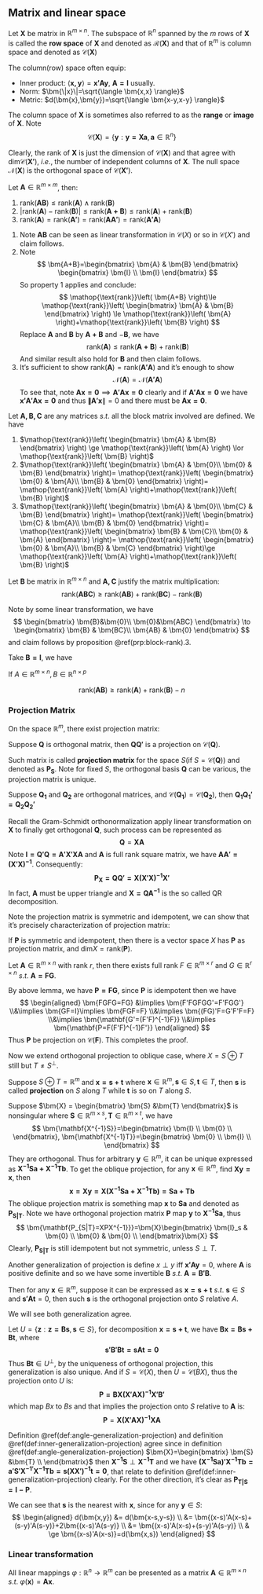 ## Matrix and linear space

::: {.definition  name=""}

Let $\bm{X}$ be matrix in $\mathbb{R}^{m\times n}$. The subspace of $\mathbb{R}^{n}$ spanned by the $m$ rows of $\bm{X}$ is called the **row space** of $\bm{X}$ and denoted as $\mathcal{R}(\bm{X})$ and that of $\mathbb{R}^{m}$ is column space and denoted as $\mathcal{C}(\bm{X})$

:::

The column(row) space often equip:

- Inner product: $\langle \bm{x,y} \rangle=\bm{x'Ay}$, $\bm{A=I}$ usually.
- Norm: $\bm{\|x}\|=\sqrt{\langle \bm{x,x} \rangle}$
- Metric: $d(\bm{x},\bm{y})=\sqrt{\langle \bm{x-y,x-y} \rangle}$

The column space of $\bm{X}$ is sometimes also referred to as the **range** or **image** of $\bm{X}$. Note
$$
\mathcal{C}(\bm{X})=\{\bm{y}:\bm{y=Xa},\bm{a}\in \mathbb{R}^{n}\}
$$

Clearly, the rank of $\bm{X}$ is just the dimension of $\mathcal{C}(\bm{X})$ and that agree with $\mathop{\text{dim}} \mathcal{C}(\bm{X'})$, $i.e.$, the number of independent columns of $\bm{X}$. The null space $\mathcal{N}(\bm{X})$ is the orthogonal space of $\mathcal{C}(\bm{X'})$.


::: {.proposition  name=""}

Let $\bm{A}\in \mathbb{R}^{m\times m}$, then:

1. $\mathop{\text{rank}}\left( \bm{AB} \right)\le \mathop{\text{rank}}\left( \bm{A} \right) \land \mathop{\text{rank}}\left( \bm{B} \right)$
2. $\left|\mathop{\text{rank}}\left( \bm{A} \right)-\mathop{\text{rank}}\left( \bm{B} \right)\right|\le \mathop{\text{rank}}\left( \bm{A+B} \right)\le \mathop{\text{rank}}\left( \bm{A} \right)+\mathop{\text{rank}}\left( \bm{B} \right)$
3. $\mathop{\text{rank}}\left( \bm{A} \right)=\mathop{\text{rank}}\left( \bm{A'} \right)=\mathop{\text{rank}}\left( \bm{AA'} \right)=\mathop{\text{rank}}\left( \bm{A'A} \right)$

:::


::: {.proof}

1.  Note $\bm{AB}$ can be seen as linear transformation in $\mathcal{C}(X)$ or so in $\mathcal{C}(X')$ and claim follows.
2.  Note
    $$
    \bm{A+B}=\begin{bmatrix}
        \bm{A} & \bm{B}
    \end{bmatrix}
    \begin{bmatrix}
        \bm{I} \\ \bm{I}
    \end{bmatrix}
    $$
    So property $1$ applies and conclude:
    $$
    \mathop{\text{rank}}\left( \bm{A+B} \right)\le \mathop{\text{rank}}\left( \begin{bmatrix}
        \bm{A} & \bm{B}
    \end{bmatrix} \right) \le \mathop{\text{rank}}\left( \bm{A} \right)+\mathop{\text{rank}}\left( \bm{B} \right)
    $$
    Replace $\bm{A}$ and $\bm{B}$ by $\bm{A+B}$ and $-\bm{B}$, we have
    $$
    \mathop{\text{rank}}\left( \bm{A} \right)\le \mathop{\text{rank}}\left( \bm{A+B} \right)+\mathop{\text{rank}}\left( \bm{B} \right)
    $$
    And similar result also hold for $\bm{B}$ and then claim follows.
3.  It's sufficient to show $\mathop{\text{rank}}\left( \bm{A} \right)=\mathop{\text{rank}}\left( \bm{A'A} \right)$ and it's enough to show
    $$
    \mathcal{N}(\bm{A})=\mathcal{N}(\bm{A'A})
    $$
    To see that, note $\bm{Ax=0}\implies \bm{A'Ax=0}$ clearly and if $\bm{A'Ax=0}$ we have $\bm{x'A'Ax=0}$ and thus $\bm{\|A'x}\|=0$ and there must be $\bm{Ax=0}$.


:::


::: {.proposition #block-rank name=""}

Let $\bm{A,B,C}$ are any matrices $s.t.$ all the block matrix involved are defined. We have

1.	
    $\mathop{\text{rank}}\left( \begin{bmatrix}
    \bm{A} & \bm{B}
\end{bmatrix} \right) \ge \mathop{\text{rank}}\left( \bm{A} \right) \lor \mathop{\text{rank}}\left( \bm{B} \right)$
2.	$\mathop{\text{rank}}\left( \begin{bmatrix}
        \bm{A} & \bm{0}\\
        \bm{0} & \bm{B}
    \end{bmatrix} \right)=
    \mathop{\text{rank}}\left( \begin{bmatrix}
        \bm{0} & \bm{A}\\
        \bm{B} & \bm{0}
    \end{bmatrix} \right)=
    \mathop{\text{rank}}\left( \bm{A} \right)+\mathop{\text{rank}}\left( \bm{B} \right)$
3. $\mathop{\text{rank}}\left( \begin{bmatrix}
        \bm{A} & \bm{0}\\
        \bm{C} & \bm{B}
    \end{bmatrix} \right)=
    \mathop{\text{rank}}\left( \begin{bmatrix}
        \bm{C} & \bm{A}\\
        \bm{B} & \bm{0}
    \end{bmatrix} \right)=
    \mathop{\text{rank}}\left( \begin{bmatrix}
        \bm{B} & \bm{C}\\
        \bm{0} & \bm{A}
    \end{bmatrix} \right)=
    \mathop{\text{rank}}\left( \begin{bmatrix}
        \bm{0} & \bm{A}\\
        \bm{B} & \bm{C}
    \end{bmatrix} \right)\ge 
    \mathop{\text{rank}}\left( \bm{A} \right)+\mathop{\text{rank}}\left( \bm{B} \right)$

:::


::: {.theorem  name=""}

Let $\bm{B}$ be matrix in $\mathbb{R}^{m\times n}$ and $\bm{A,C}$ justify the matrix multiplication:
$$
\mathop{\text{rank}}\left( \bm{ABC} \right)\ge \mathop{\text{rank}}\left( \bm{AB} \right)+\mathop{\text{rank}}\left( \bm{BC} \right)-\mathop{\text{rank}}\left( \bm{B} \right)
$$

:::


::: {.proof}

Note by some linear transformation, we have
$$
\begin{bmatrix}
    \bm{B}&\bm{0}\\
    \bm{0}&\bm{ABC}
\end{bmatrix} \to \begin{bmatrix}
    \bm{B} & \bm{BC}\\
    \bm{AB} & \bm{0}
\end{bmatrix}
$$
and claim follows by proposition \@ref(prp:block-rank).3.


:::

Take $\bm{B=I}$, we have 


::: {.corollary name=""}

If $A \in \mathbb{R}^{m\times n}, B\in \mathbb{R}^{n\times p}$

$$
\mathop{\text{rank}}\left( \bm{AB} \right)\ge \mathop{\text{rank}}\left( \bm{A} \right)+\mathop{\text{rank}}\left( \bm{B} \right)-n
$$

:::

### Projection Matrix

On the space $\mathbb{R}^{m}$, there exist projection matrix:

::: {.proposition  name=""}

Suppose $\bm{Q}$ is orthogonal matrix, then $\bm{Q Q'}$ is a projection on $\mathcal{C}(\bm{Q})$.

:::

Such matrix is called **projection matrix** for the space $S$(if $S=\mathcal{C}(\bm{Q})$) and denoted as $\bm{P_S}$. Note for fixed $S$, the orthogonal basis $\bm{Q}$ can be various, the projection matrix is unique.


::: {.proposition  name=""}

Suppose $\bm{Q_1}$ and $\bm{Q_2}$ are orthogonal matrices, and $\mathcal{C}(\bm{Q_1})=\mathcal{C}(\bm{Q_2})$, then $\bm{Q_1Q_1'=Q_2Q_2'}$

:::

Recall the Gram-Schmidt orthonormalization apply linear transformation on $\bm{X}$ to finally get orthogonal $\bm{Q}$, such process can be represented as
$$
\bm{Q}=\bm{X}\bm{A}
$$
Note $\bm{I=Q'Q=A'X'XA}$ and $\bm{A}$ is full rank square matrix, we have $\bm{\mathbf{AA'=(X'X)^{-1}}}$. Consequently:
$$
\bm{\mathbf{P_X=Q Q'=X(X'X)^{-1}X'}}
$$
In fact, $\bm{A}$ must be upper triangle and $\bm{\mathbf{X=QA^{-1}}}$ is the so called QR decomposition.

Note the projection matrix is symmetric and idempotent, we can show that it's precisely characterization of projection matrix:


::: {.proposition  name=""}

If $\bm{P}$ is symmetric and idempotent, then there is a vector space $X$ has $\bm{P}$ as projection matrix, and $\mathop{\text{dim}} X=\mathop{\text{rank}}\left( \bm{P} \right)$.

:::

:::: {.proof}


::: {.lemma  name=""}

Let $\bm{A}\in \mathbb{R}^{m\times n}$ with rank $r$, then there exists full rank $F \in \mathbb{R}^{m \times r}$ and $G \in \mathbb{R}^{r\times n}$ $s.t.$ $\bm{A=FG}$.

:::

By above lemma, we have $\bm{P=FG}$, since $\bm{P}$ is idempotent then we have
$$
\begin{aligned}
    \bm{FGFG=FG} &\implies \bm{F'FGFGG'=F'FGG'}
    \\&\implies \bm{GF=I}\implies \bm{FGF=F}
    \\&\implies
    \bm{(FG)'F=G'F'F=F}
    \\&\implies
    \bm{\mathbf{G'=(F'F)^{-1}F}}
    \\&\implies
    \bm{\mathbf{P=F(F'F)^{-1}F'}}
\end{aligned}
$$
Thus $\bm{P}$ be projection on $\mathcal{C}(\bm{F})$. This completes the proof.

::::

Now we extend orthogonal projection to oblique case, where $X=S \oplus T$ still but $T \neq S^{\perp}$. 


::: {.definition #angle-generalization-projection name=""}

Suppose $S \oplus T=\mathbb{R}^{m}$ and $\bm{x=s+t}$ where $\bm{x} \in \mathbb{R}^{m}, \bm{s}\in S, \bm{t}\in T$, then $\bm{s}$ is called **projection** on $S$ along $T$ while $\bm{t}$ is so on $T$ along $S$.

:::

Suppose $\bm{X} = \begin{bmatrix}
    \bm{S} &\bm{T}
\end{bmatrix}$ is nonsingular where $\bm{S}\in \mathbb{R}^{m \times s},\bm{T}\in \mathbb{R}^{m\times t}$, we have
$$
\bm{\mathbf{X^{-1}S}}=\begin{bmatrix}
                          \bm{I}	\\
                          \bm{0}	\\
                      \end{bmatrix},
\bm{\mathbf{X^{-1}T}}=\begin{bmatrix}
                          \bm{0}	\\
                          \bm{I}	\\
                      \end{bmatrix}
$$
They are orthogonal. Thus for arbitrary $\bm{y}\in \mathbb{R}^{m}$, it can be unique expressed as $\bm{\mathbf{X^{-1}Sa+X^{-1}Tb}}$. To get the oblique projection, for any $\bm{x}\in \mathbb{R}^{m}$, find $\bm{Xy=x}$, then
$$
\bm{\mathbf{x=Xy=X(X^{-1}Sa+X^{-1}Tb)=Sa+Tb}}
$$
The oblique projection matrix is something map $\bm{x}$ to $\bm{Sa}$ and denoted as $\bm{\mathbf{P_{S|T}}}$. Note we have orthogonal projection matrix $\bm{P}$ map $\bm{y}$ to $\bm{\mathbf{X^{-1}Sa}}$, thus
$$
\bm{\mathbf{P_{S|T}=XPX^{-1}}}=\bm{X}\begin{bmatrix}
                                                  \bm{I}_s	& \bm{0}	\\
                                                  \bm{0}	& \bm{0}	\\
                                              \end{bmatrix}\bm{X}
$$
Clearly, $\bm{\mathbf{P_{S|T}}}$ is still idempotent but not symmetric, unless $S \perp T$.

Another generalization of projection is define $x \perp y$ iff $\bm{x'Ay}=0$, where $\bm{A}$ is positive definite and so we have some invertible $\bm{B}$ $s.t.$ $\bm{A=B'B}$. 


::: {.definition #inner-generalization-projection  name=""}

Then for any $\bm{x}\in \mathbb{R}^{m}$, suppose it can be expressed as $\bm{x=s+t}$ $s.t.$ $\bm{s}\in S$ and $\bm{s'At}=0$, then such $\bm{s}$ is the orthogonal projection onto $S$ relative $A$.

:::

We will see both generalization agree.

Let $U=\{\bm{z}:\bm{z=Bs}, \bm{s}\in S\}$, for decomposition $\bm{x=s+t}$, we have $\bm{Bx=Bs+Bt}$, where
$$
\bm{s'B'Bt=sAt=0}
$$
Thus $\bm{Bt}\in U^{\perp}$, by the uniqueness of orthogonal projection, this generalization is also unique. And if $S=\mathcal{C}(X)$, then $U=\mathcal{C}(BX)$, thus the projection onto $U$ is:
$$
\bm{\mathbf{P=BX(X'AX)^{-1}X'B'}}
$$
which map $Bx$ to $Bs$ and that implies the projection onto $S$ relative to $\bm{A}$ is:
$$
\bm{P}=\bm{\mathbf{X(X'AX)^{-1}XA}}
$$

Definition \@ref(def:angle-generalization-projection) and definition \@ref(def:inner-generalization-projection) agree since  in definition \@ref(def:angle-generalization-projection) $\bm{X}=\begin{bmatrix}
\bm{S}	&\bm{T} 	\\
\end{bmatrix}$ then $\bm{\mathbf{X^{-1}S} }\perp \bm{\mathbf{X^{-1}T}}$ and we have $\bm{\mathbf{(X^{-1}Sa)'X^{-1}Tb=a'S'X^{-1'}X^{-1}Tb=s(XX')^{-1}t=0}}$, that relate to definition \@ref(def:inner-generalization-projection) clearly. For the other direction, it's clear as $\bm{\mathbf{P_{T|S}=I-P}}$.

We can see that $\bm{s}$ is the nearest with $\bm{x}$, since for any $\bm{y}\in S$:
$$
\begin{aligned}
    d(\bm{x,y}) &= d(\bm{x-s,y-s})
    \\ &= 
    \bm{(x-s)'A(x-s)+(s-y)'A(s-y)}+2\bm{(x-s)'A(s-y)}
    \\ &= 
    \bm{(x-s)'A(x-s)+(s-y)'A(s-y)}
    \\ & \ge \bm{(x-s)'A(x-s)}=d(\bm{x,s})
\end{aligned}
$$

### Linear transformation

All linear mappings $\varphi:\mathbb{R}^{n} \to \mathbb{R}^{m}$ can be presented as a matrix $\bm{A}\in \mathbb{R}^{m\times n}$ $s.t.$ $\varphi(\bm{x})=\bm{Ax}$. 







